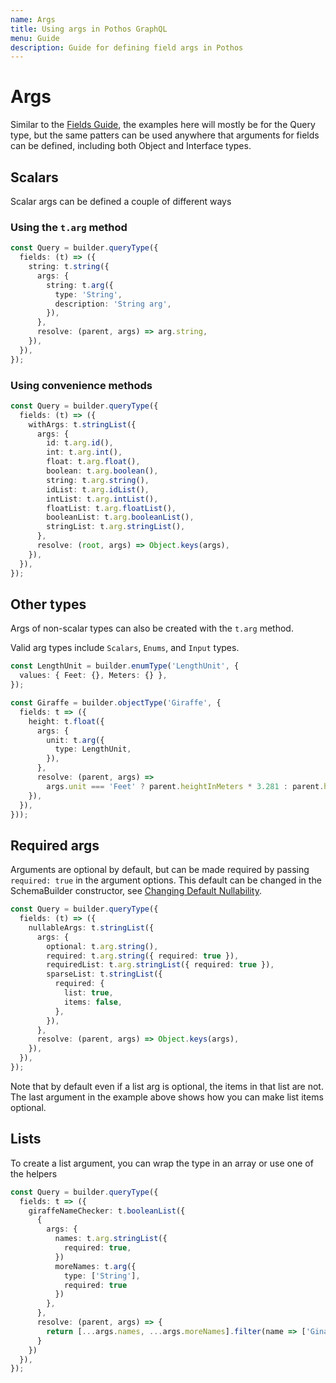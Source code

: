 ```yaml
---
name: Args
title: Using args in Pothos GraphQL
menu: Guide
description: Guide for defining field args in Pothos
---
```





# Args

Similar to the [Fields Guide](./fields), the examples here will mostly be for the Query type, but
the same patters can be used anywhere that arguments for fields can be defined, including both
Object and Interface types.

## Scalars

Scalar args can be defined a couple of different ways

### Using the `t.arg` method

```typescript
const Query = builder.queryType({
  fields: (t) => ({
    string: t.string({
      args: {
        string: t.arg({
          type: 'String',
          description: 'String arg',
        }),
      },
      resolve: (parent, args) => arg.string,
    }),
  }),
});
```

### Using convenience methods

```typescript
const Query = builder.queryType({
  fields: (t) => ({
    withArgs: t.stringList({
      args: {
        id: t.arg.id(),
        int: t.arg.int(),
        float: t.arg.float(),
        boolean: t.arg.boolean(),
        string: t.arg.string(),
        idList: t.arg.idList(),
        intList: t.arg.intList(),
        floatList: t.arg.floatList(),
        booleanList: t.arg.booleanList(),
        stringList: t.arg.stringList(),
      },
      resolve: (root, args) => Object.keys(args),
    }),
  }),
});
```

## Other types

Args of non-scalar types can also be created with the `t.arg` method.

Valid arg types include `Scalars`, `Enums`, and `Input` types.

```typescript
const LengthUnit = builder.enumType('LengthUnit', {
  values: { Feet: {}, Meters: {} },
});

const Giraffe = builder.objectType('Giraffe', {
  fields: t => ({
    height: t.float({
      args: {
        unit: t.arg({
          type: LengthUnit,
        }),
      },
      resolve: (parent, args) =>
        args.unit === 'Feet' ? parent.heightInMeters * 3.281 : parent.heightInMeters,
    }),
  }),
}));
```

## Required args

Arguments are optional by default, but can be made required by passing `required: true` in the
argument options. This default can be changed in the SchemaBuilder constructor, see
[Changing Default Nullability](./changing-default-nullability).

```typescript
const Query = builder.queryType({
  fields: (t) => ({
    nullableArgs: t.stringList({
      args: {
        optional: t.arg.string(),
        required: t.arg.string({ required: true }),
        requiredList: t.arg.stringList({ required: true }),
        sparseList: t.stringList({
          required: {
            list: true,
            items: false,
          },
        }),
      },
      resolve: (parent, args) => Object.keys(args),
    }),
  }),
});
```

Note that by default even if a list arg is optional, the items in that list are not. The last
argument in the example above shows how you can make list items optional.

## Lists

To create a list argument, you can wrap the type in an array or use one of the helpers

```typescript
const Query = builder.queryType({
  fields: t => ({
    giraffeNameChecker: t.booleanList({
      {
        args: {
          names: t.arg.stringList({
            required: true,
          })
          moreNames: t.arg({
            type: ['String'],
            required: true
          })
        },
      },
      resolve: (parent, args) => {
        return [...args.names, ...args.moreNames].filter(name => ['Gina', 'James'].includes(name)),
      }
    })
  }),
});
```
